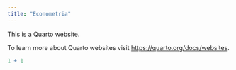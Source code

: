 ```yaml
---
title: "Econometria"
---
```


This is a Quarto website.

To learn more about Quarto websites visit <https://quarto.org/docs/websites>.

```r
1 + 1
```
